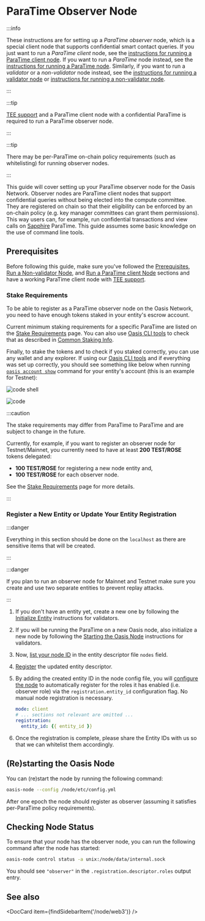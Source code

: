 
# ParaTime Observer Node

:::info

These instructions are for setting up a _ParaTime observer_ node, which is a special client node that supports
confidential smart contact queries. If you just want to run a _ParaTime client_ node, see the
[instructions for running a ParaTime client node](paratime-client-node.mdx). If you want to run a _ParaTime_ node
instead, see the [instructions for running a ParaTime node](paratime-node.mdx). Similarly, if you want to run a
_validator_ or a _non-validator_ node instead, see the [instructions for running a validator node](validator-node.mdx)
or [instructions for running a non-validator node](non-validator-node.mdx).

:::

:::tip

[TEE support] and a ParaTime client node with a confidential ParaTime is required to run a ParaTime observer node.

:::

:::tip

There may be per-ParaTime on-chain policy requirements (such as whitelisting) for running observer nodes.

:::

This guide will cover setting up your ParaTime observer node for the Oasis Network. Observer nodes are ParaTime
client nodes that support confidential queries without being elected into the compute committee. They are registered on
chain so that their eligibility can be enforced by an on-chain policy (e.g. key manager committees can grant them
permissions). This way users can, for example, run confidential transactions and view calls on [Sapphire] ParaTime.
This guide assumes some basic knowledge on the use of command line tools.

[Sapphire]: ../../build/sapphire/README.mdx

## Prerequisites

Before following this guide, make sure you've followed the [Prerequisites](prerequisites),
[Run a Non-validator Node](non-validator-node.mdx), and [Run a ParaTime client Node](paratime-client-node.mdx)
sections and have a working ParaTime client node with [TEE support].

### Stake Requirements

To be able to register as a ParaTime observer node on the Oasis Network, you need to have enough tokens staked in your
entity's escrow account.

Current minimum staking requirements for a specific ParaTime are listed on the [Stake Requirements] page. You can also
use [Oasis CLI tools] to check that as described in [Common Staking Info].

Finally, to stake the tokens and to check if you staked correctly, you can use any wallet and any explorer. If using
our [Oasis CLI tools] and if everything was set up correctly, you should see something like below when running
[`oasis account show`] command for your entity's account (this is an example for Testnet):

![code shell](../../../external/cli/examples/account/show-delegations.in.static)

![code](../../../external/cli/examples/account/show-delegations.out.static)

:::caution

The stake requirements may differ from ParaTime to ParaTime and are subject to change in the future.

Currently, for example, if you want to register an observer node for Testnet/Mainnet, you currently need to have at
least **200 TEST/ROSE** tokens delegated:
- **100 TEST/ROSE** for registering a new node entity and,
- **100 TEST/ROSE** for each observer node.

See the [Stake Requirements] page for more details.

:::

[Stake Requirements]: prerequisites/stake-requirements.md
[Run a ParaTime Node]: ../../get-involved/run-node/paratime-node.mdx
[Common Staking Info]: ../../general/manage-tokens/cli/network.md#show-native-token
[TEE support]: prerequisites/set-up-tee.mdx
[Oasis CLI tools]: ../../general/manage-tokens/cli/account.md#delegate
[`oasis account show`]: ../../general/manage-tokens/cli/account.md#show

### Register a New Entity or Update Your Entity Registration

:::danger

Everything in this section should be done on the `localhost` as there are sensitive items that will be created.

:::

:::danger

If you plan to run an observer node for Mainnet and Testnet make sure you create and use two separate entities to
prevent replay attacks.

:::

1. If you don't have an entity yet, create a new one by following the [Initialize Entity] instructions for validators.

2. If you will be running the ParaTime on a new Oasis node, also initialize a new node by following the
   [Starting the Oasis Node] instructions for validators.

3. Now, [list your node ID] in the entity descriptor file `nodes` field.

4. [Register] the updated entity descriptor.

5. By adding the created entity ID in the node config file, you will [configure the node] to automatically register for
   the roles it has enabled (i.e. observer role) via the `registration.entity_id` configuration flag. No manual node
   registration is necessary.

   ```yaml
   mode: client
   # ... sections not relevant are omitted ...
   registration:
     entity_id: {{ entity_id }}
   ```

6. Once the registration is complete, please share the Entity IDs with us so that we can whitelist them accordingly.

[Initialize Entity]: validator-node.mdx#initialize-entity
[Starting the Oasis Node]: validator-node.mdx#starting-the-oasis-node
[list your node ID]: validator-node.mdx#add-your-node-id-to-the-entity-descriptor
[Register]: validator-node.mdx#entity-registration
[`oasis account withdraw`]: ../../general/manage-tokens/cli/account.md#withdraw
[configure the node]: paratime-node.mdx#configuration

## (Re)starting the Oasis Node

You can (re)start the node by running the following command:

```bash
oasis-node --config /node/etc/config.yml
```

After one epoch the node should register as observer (assuming it satisfies per-ParaTime policy requirements).

## Checking Node Status

To ensure that your node has the observer node, you can run the following command after the node has started:

```bash
oasis-node control status -a unix:/node/data/internal.sock
```

You should see `"observer"` in the `.registration.descriptor.roles` output entry.

## See also

<DocCard item={findSidebarItem('/node/web3')} />
